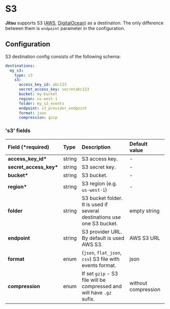 # S3

**Jitsu** supports S3 \([AWS](https://aws.amazon.com/ru/s3/), [DigitalOcean](https://www.digitalocean.com/products/spaces/)\) as a destination. The only difference between them is `endpoint` parameter in the configuration.

## Configuration

S3 destination config consists of the following schema:

```yaml
destinations:
  my_s3:
    type: s3
    s3:
      access_key_id: abc123
      secret_access_key: secretabc123
      bucket: my-bucket
      region: us-west-1
      folder: my_s3_events
      endpoint: s3_provider_endpoint
      format: json
      compression: gzip
```

### 's3' fields

| Field \(\*required\) | Type | Description | Default value |
| :--- | :--- | :--- | :--- |
| **access\_key\_id\*** | string | S3 access key. | - |
| **secret\_access\_key\*** | string | S3 secret key. | - |
| **bucket\*** | string | S3 bucket. | - |
| **region\*** | string | S3 region \(e.g. `us-west-1`\) | - |
| **folder** | string | S3 bucket folder. It is used if several destinations use one S3 bucket. | empty string |
| **endpoint** | string | S3 provider URL. By default is used AWS S3. | AWS S3 URL |
| **format** | enum | \(`json`, `flat_json`, `csv`\)  S3 file with events format. | json |
| **compression** | enum | If set `gzip` - S3 file will be compressed and will have `.gz` sufix. | without compression |

